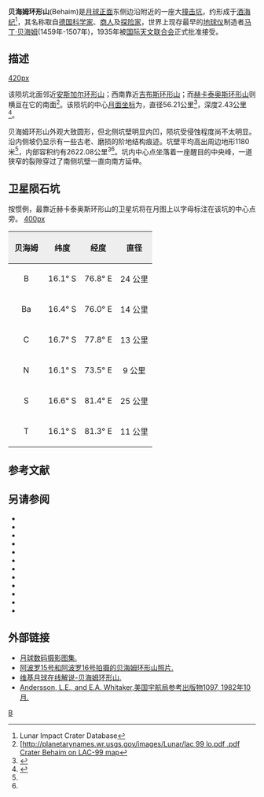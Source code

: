 {{lunar crater data |
 image=Behaim crater moon.jpg|240px|
 caption=贝海姆环形山(左上方)，''[[美国宇航局|美国宇航局]]照片''。|
 latitude=16.61|
 N_or_S=S|
 longitude=79.41|
 E_or_W=E|
 diameter=56.21公里|
 depth=2.43公里|
 colong=282|
 eponym=[[马丁·贝海姆|马丁·贝海姆]]}}
'''贝海姆环形山'''(Behaim)是[[月球正面|月球正面]]东侧边沿附近的一座大[[撞击坑|撞击坑]]，约形成于[[酒海纪|酒海纪]]<ref name=LICD>Lunar Impact Crater Database</ref>，其名称取自[[德国|德国]][[科学家|科学家]]、[[商人|商人]]及[[探险家|探险家]]，世界上现存最早的[[地球仪|地球仪]]制造者[[马丁·贝海姆|马丁·贝海姆]](1459年-1507年)，1935年被[[国际天文联合会|国际天文联合会]]正式批准接受。

==描述==
[[image:Near_side_99.jpg|420px]]

该陨坑北面邻近[[安斯加尔环形山|安斯加尔环形山]]；西南靠近[[吉布斯环形山|吉布斯环形山]]；而[[赫卡泰奥斯环形山|赫卡泰奥斯环形山]]则横亘在它的南面<ref>[http://plan[[etarynames.wr.usgs.gov/images/Lunar/lac_99_lo.pdf_.pdf_Crater_Behaim_on_LAC-99_map|etarynames.wr.usgs.gov/images/Lunar/lac 99 lo.pdf .pdf Crater Behaim on LAC-99 map]]{{dead link|date=2018年4月 |bot=InternetArchiveBot |fix-attempted=yes }}</ref>。该陨坑的中心[[月面坐标|月面坐标]]为{{Coord|16.61|S|79.41|E|globe:Moon|nogoogle=1|noosm=1}}，直径56.21公里<ref name="IAU">{{Cite web |url=http://planetarynames.wr.usgs.gov/Feature/662 |title=Directory of the International Astronomical Union |accessdate=2016-08-07 |archive-date=2017-09-29 |archive-url=https://web.archive.org/web/20170929000536/https://planetarynames.wr.usgs.gov/Feature/662 |dead-url=no }}</ref>，深度2.43公里<ref>{{Cite web |url=http://fisherka.csolutionshosting.net/astronote/plan/craterdepth/html/CraterDepthFeatureNameWestfall.html |title=John E. Westfall's Atlas of the Lunar Terminator, Cambridge Univ. Press (2000) |accessdate=2016-08-07 |archive-date=2014-12-18 |archive-url=https://archive.today/20141218234310/http://fisherka.csolutionshosting.net/astronote/plan/craterdepth/html/CraterDepthFeatureNameWestfall.html |dead-url=no }}</ref>。

贝海姆环形山外观大致圆形，但北侧坑壁明显内凹，陨坑受侵蚀程度尚不太明显。沿内侧坡仍显示有一些古老、磨损的阶地结构痕迹。坑壁平均高出周边地形1180米<ref name="LICD"/>，内部容积约有2622.08公里<sup>3</sup><ref name="LICD"/>。坑内中心点坐落着一座醒目的中央峰，一道狭窄的裂隙穿过了南侧坑壁一直向南方延伸。

==卫星陨石坑==
按惯例，最靠近赫卡泰奥斯环形山的卫星坑将在月图上以字母标注在该坑的中心点旁。
[[image:Behaim_sattelite_craters_map.jpg|400px]]

{| class="wikitable"
!width="25%" style="background:#eeeeee;" |贝海姆 
!width="25%" style="background:#eeeeee;" |纬度
!width="25%" style="background:#eeeeee;" |经度
!width="25%" style="background:#eeeeee;" |直径
|-
|align="center"|B
|align="center"|16.1° S
|align="center"|76.8° E
|align="center"|24 公里
|-
|align="center"|Ba
|align="center"|16.4° S
|align="center"|76.0° E
|align="center"|14 公里
|-
|align="center"|C
|align="center"|16.7° S
|align="center"|77.8° E
|align="center"|13 公里
|-
|align="center"|N
|align="center"|16.1° S
|align="center"|73.5° E
|align="center"|9 公里
|-
|align="center"|S
|align="center"|16.6° S
|align="center"|81.4° E
|align="center"|25 公里
|-
|align="center"|T
|align="center"|16.1° S
|align="center"|81.3° E
|align="center"|11 公里
|}{{clear}}

==参考文献==
{{Reflist}}

==另请参阅==
{{refbegin}}
* {{cite book
  | last1 = Andersson
  | first1 = L. E.
  | last2 = Whitaker
  | first2 = E. A.
  | authorlink2 = Ewen Whitaker
  | date = 1982
  | title = [[NASA|NASA]] Catalogue of Lunar Nomenclature
  | publisher = NASA RP-1097
  | ref = harv
  }}
* {{cite web
  | last = Blue
  | first = Jennifer
  | date = July 25, 2007
  | title = Gazetteer of Planetary Nomenclature
  | publisher = [[United_States_Geological_Survey|USGS]]
  | url = http://planetarynames.wr.usgs.gov/
  | accessdate = 2007-08-05
  | ref = harv
  | archive-date = 2015-05-26
  | archive-url = https://web.archive.org/web/20150526164842/http://planetarynames.wr.usgs.gov/
  | dead-url = no
  }}
* {{cite book
  | last1 = Bussey
  | first1 = B.
  | authorlink1 = Ben Bussey
  | last2 = Spudis
  | first2 = P.
  | authorlink2 = Paul Spudis
  | date = 2004
  | title = The Clementine Atlas of the Moon
  | publisher = Cambridge University Press
  | location = New York
  | isbn = 978-0-521-81528-4
  | ref = harv
  }}
* {{cite book
  | last1 = Cocks
  | first1 = Elijah E.
  | last2 = Cocks
  | first2 = Josiah C.
  | date = 1995
  | title = Who's Who on the Moon: A Biographical Dictionary of Lunar Nomenclature
  | url = https://archive.org/details/isbn_9780936389271
  | publisher = Tudor Publishers
  | isbn = 978-0-936389-27-1
  | ref = harv
  }}
* {{cite web
  | last = McDowell
  | first = Jonathan
  | date = July 15, 2007
  | url = http://host.planet4589.org/astro/lunar/
  | title = Lunar Nomenclature
  | publisher = Jonathan's Space Report
  | accessdate = 2007-10-24
  | ref = harv
  | archive-date = 2015-01-12
  | archive-url = https://web.archive.org/web/20150112233439/http://host.planet4589.org/astro/lunar/
  | dead-url = no
  }}
* {{cite journal| last1 = Menzel| first1 = D. H.| last2 = Minnaert| first2 = M.| last3 = Levin| first3 = B.| last4 = Dollfus| first4 = A.| last5 = Bell| first5 = B.| title = Report on Lunar Nomenclature by the Working Group of Commission 17 of the IAU| doi = 10.1007/BF00171763| journal = Space Science Reviews| volume = 12| issue = 2| pages = 136–186| date = 1971| bibcode = 1971SSRv...12..136M| ref = harv}}
* {{cite book
  | first = Patrick
  | last = Moore
  | authorlink = Patrick Moore
  | date = 2001
  | title = On the Moon
  | url = https://archive.org/details/patrickmooreonmo00patr
  | publisher = Sterling Publishing Co.
  | isbn = 978-0-304-35469-6
  | ref = harv
  }}
* {{cite book
  | first = Fred W.
  | last = Price
  | date = 1988
  | title = The Moon Observer's Handbook
  | publisher = Cambridge University Press
  | isbn = 978-0-521-33500-3
  | ref = harv
  }}
* {{cite book
  | last = Rükl
  | first = Antonín
  | authorlink = Antonín Rükl
  | date = 1990
  | title = Atlas of the Moon
  | publisher = Kalmbach Books
  | isbn = 978-0-913135-17-4
  | ref = harv
  }}
* {{cite book
  | last = Webb
  | first = Rev. T. W.
  | authorlink = Thomas William Webb
  | date = 1962
  | title = Celestial Objects for Common Telescopes
  | url = https://archive.org/details/celestialobjects00webb
  | edition = 6th revised
  | publisher = Dover
  | isbn = 978-0-486-20917-3
  | ref = harv
  }}
* {{cite book
  | first = Ewen A.
  | last = Whitaker
  | authorlink = Ewen Whitaker
  | date = 1999
  | title = Mapping and Naming the Moon
  | publisher = Cambridge University Press
  | isbn = 978-0-521-62248-6
  | ref = harv
  }}
* {{cite book
  | first = Peter T.
  | last = Wlasuk
  | date = 2000
  | title = Observing the Moon
  | publisher = Springer
  | isbn = 978-1-85233-193-1
  | ref = harv
 }}
{{refend}}

==外部链接==
* [http://www.lpi.usra.edu/resources/lunar_orbiter/bin/srch_nam.shtml?Behaim%7C0 月球数码摄影图集.]{{Wayback|url=http://www.lpi.usra.edu/resources/lunar_orbiter/bin/srch_nam.shtml?Behaim%7C0 |date=20160303204851 }}
* [http://www.lpi.usra.edu/resources/apollo/search/feature/?feature=Behaim 阿波罗15号和阿波罗16号拍摄的贝海姆环形山照片.]{{Wayback|url=http://www.lpi.usra.edu/resources/apollo/search/feature/?feature=Behaim |date=20160304072514 }}
* [http://the-moon.wikispaces.com/Behaim 维基月球在线解说-贝海姆环形山.]{{Wayback|url=http://the-moon.wikispaces.com/Behaim |date=20180507083622 }}
* [http://planet4589.org/astro/lunar/RP-1097.pdf Andersson, L.E., and E.A. Whitaker,美国宇航局参考出版物1097, 1982年10月.]{{Wayback|url=http://planet4589.org/astro/lunar/RP-1097.pdf |date=20141006125838 }}

[[Category:月球环形山|B]]
{{月球环形山 (A-B)}}